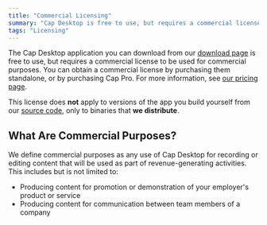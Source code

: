```yaml
---
title: "Commercial Licensing"
summary: "Cap Desktop is free to use, but requires a commercial license to be used for commercial purposes."
tags: "Licensing"
---
```


The Cap Desktop application you can download from our [download page](/download) is free to use,
but requires a commercial license to be used for commercial purposes.
You can obtain a commercial license by purchasing them standalone,
or by purchasing Cap Pro. For more information, see [our pricing page](/pricing).

This license does **not** apply to versions of the app you build yourself from our [source code](https://github.com/CapSoftware/Cap),
only to binaries that **we distribute**.

## What Are Commercial Purposes?

We define commercial purposes as any use of Cap Desktop for recording or editing content that will be used as part of revenue-generating activities.
This includes but is not limited to:

- Producing content for promotion or demonstration of your employer's product or service
- Producing content for communication between team members of a company
